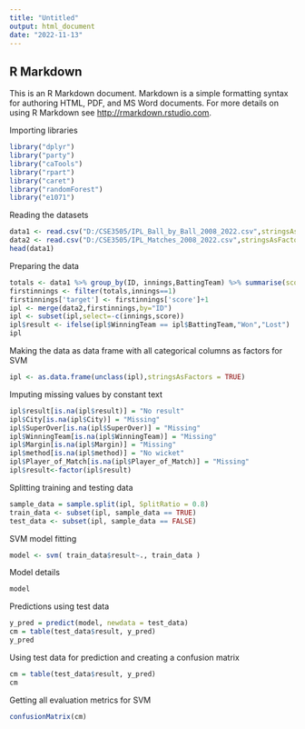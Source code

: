 ```yaml
---
title: "Untitled"
output: html_document
date: "2022-11-13"
---
```



## R Markdown

This is an R Markdown document. Markdown is a simple formatting syntax for authoring HTML, PDF, and MS Word documents. For more details on using R Markdown see <http://rmarkdown.rstudio.com>.

Importing libraries

```r
library("dplyr")
library("party")
library("caTools")
library("rpart")
library("caret")
library("randomForest")
library("e1071")
```

Reading the datasets

```r
data1 <- read.csv("D:/CSE3505/IPL_Ball_by_Ball_2008_2022.csv",stringsAsFactors=FALSE)
data2 <- read.csv("D:/CSE3505/IPL_Matches_2008_2022.csv",stringsAsFactors=FALSE)
head(data1)
```

Preparing the data

```r
totals <- data1 %>% group_by(ID, innings,BattingTeam) %>% summarise(score=sum(total_run))
firstinnings <- filter(totals,innings==1)
firstinnings['target'] <- firstinnings['score']+1
ipl <- merge(data2,firstinnings,by="ID")
ipl <- subset(ipl,select=-c(innings,score))
ipl$result <- ifelse(ipl$WinningTeam == ipl$BattingTeam,"Won","Lost")
ipl
```
Making the data as data frame with all categorical columns as factors for SVM

```r
ipl <- as.data.frame(unclass(ipl),stringsAsFactors = TRUE)
```

Imputing missing values by constant text 

```r
ipl$result[is.na(ipl$result)] = "No result"
ipl$City[is.na(ipl$City)] = "Missing"
ipl$SuperOver[is.na(ipl$SuperOver)] = "Missing"
ipl$WinningTeam[is.na(ipl$WinningTeam)] = "Missing"
ipl$Margin[is.na(ipl$Margin)] = "Missing"
ipl$method[is.na(ipl$method)] = "No wicket"
ipl$Player_of_Match[is.na(ipl$Player_of_Match)] = "Missing"
ipl$result<-factor(ipl$result)
```

Splitting training and testing data

```r
sample_data = sample.split(ipl, SplitRatio = 0.8)
train_data <- subset(ipl, sample_data == TRUE)
test_data <- subset(ipl, sample_data == FALSE)
```

SVM model fitting

```r
model <- svm( train_data$result~., train_data )
```

Model details

```r
model
```
Predictions using test data

```r
y_pred = predict(model, newdata = test_data)
cm = table(test_data$result, y_pred)
y_pred
```
Using test data for prediction and creating a confusion matrix

```r
cm = table(test_data$result, y_pred)
cm
```
Getting all evaluation metrics for SVM

```r
confusionMatrix(cm)
```

























